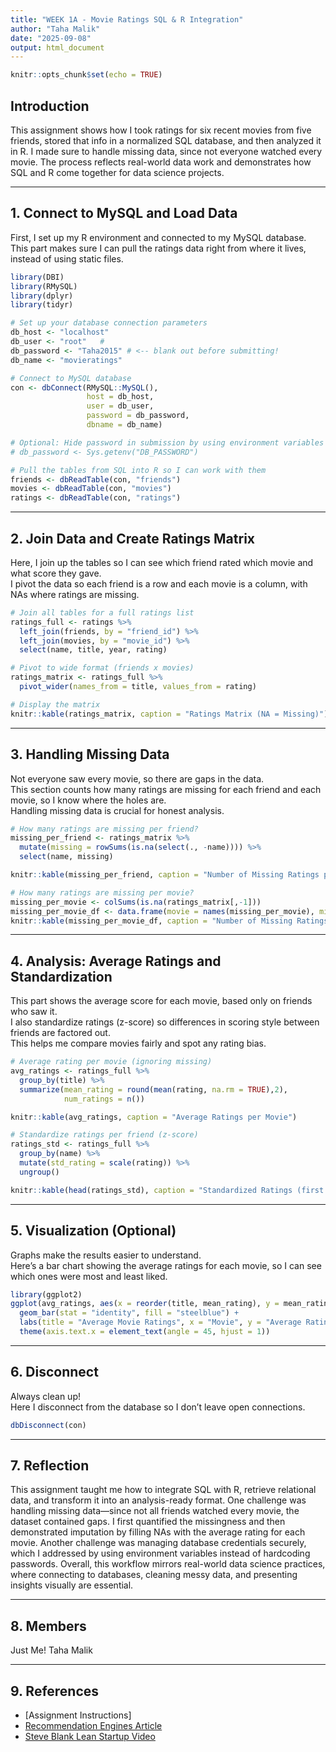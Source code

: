 ---
title: "WEEK 1A - Movie Ratings SQL & R Integration"
author: "Taha Malik"
date: "2025-09-08"
output: html_document
---

```{r setup, include=FALSE}
knitr::opts_chunk$set(echo = TRUE)
```

## Introduction

This assignment shows how I took ratings for six recent movies from five friends, stored that info in a normalized SQL database, and then analyzed it in R. I made sure to handle missing data, since not everyone watched every movie. The process reflects real-world data work and demonstrates how SQL and R come together for data science projects.

---

## 1. Connect to MySQL and Load Data

First, I set up my R environment and connected to my MySQL database.  
This part makes sure I can pull the ratings data right from where it lives, instead of using static files.

```{r load-packages}
library(DBI)
library(RMySQL)
library(dplyr)
library(tidyr)
```

```{r connect-db, message=FALSE, warning=FALSE}
# Set up your database connection parameters
db_host <- "localhost"
db_user <- "root"   # 
db_password <- "Taha2015" # <-- blank out before submitting!
db_name <- "movieratings"

# Connect to MySQL database
con <- dbConnect(RMySQL::MySQL(),
                 host = db_host,
                 user = db_user,
                 password = db_password,
                 dbname = db_name)

# Optional: Hide password in submission by using environment variables
# db_password <- Sys.getenv("DB_PASSWORD")
```

```{r load-tables}
# Pull the tables from SQL into R so I can work with them
friends <- dbReadTable(con, "friends")
movies <- dbReadTable(con, "movies")
ratings <- dbReadTable(con, "ratings")
```

---

## 2. Join Data and Create Ratings Matrix

Here, I join up the tables so I can see which friend rated which movie and what score they gave.  
I pivot the data so each friend is a row and each movie is a column, with NAs where ratings are missing.

```{r ratings-matrix}
# Join all tables for a full ratings list
ratings_full <- ratings %>%
  left_join(friends, by = "friend_id") %>%
  left_join(movies, by = "movie_id") %>%
  select(name, title, year, rating)

# Pivot to wide format (friends x movies)
ratings_matrix <- ratings_full %>%
  pivot_wider(names_from = title, values_from = rating)

# Display the matrix
knitr::kable(ratings_matrix, caption = "Ratings Matrix (NA = Missing)")
```

---

## 3. Handling Missing Data

Not everyone saw every movie, so there are gaps in the data.  
This section counts how many ratings are missing for each friend and each movie, so I know where the holes are.  
Handling missing data is crucial for honest analysis.

```{r missing-data}
# How many ratings are missing per friend?
missing_per_friend <- ratings_matrix %>%
  mutate(missing = rowSums(is.na(select(., -name)))) %>%
  select(name, missing)

knitr::kable(missing_per_friend, caption = "Number of Missing Ratings per Friend")

# How many ratings are missing per movie?
missing_per_movie <- colSums(is.na(ratings_matrix[,-1]))
missing_per_movie_df <- data.frame(movie = names(missing_per_movie), missing = missing_per_movie)
knitr::kable(missing_per_movie_df, caption = "Number of Missing Ratings per Movie")
```

---

## 4. Analysis: Average Ratings and Standardization

This part shows the average score for each movie, based only on friends who saw it.  
I also standardize ratings (z-score) so differences in scoring style between friends are factored out.  
This helps me compare movies fairly and spot any rating bias.

```{r averages}
# Average rating per movie (ignoring missing)
avg_ratings <- ratings_full %>%
  group_by(title) %>%
  summarize(mean_rating = round(mean(rating, na.rm = TRUE),2),
            num_ratings = n())

knitr::kable(avg_ratings, caption = "Average Ratings per Movie")
```

```{r standardization}
# Standardize ratings per friend (z-score)
ratings_std <- ratings_full %>%
  group_by(name) %>%
  mutate(std_rating = scale(rating)) %>%
  ungroup()

knitr::kable(head(ratings_std), caption = "Standardized Ratings (first few rows)")
```

---

## 5. Visualization (Optional)

Graphs make the results easier to understand.  
Here’s a bar chart showing the average ratings for each movie, so I can see which ones were most and least liked.

```{r plot-averages, fig.width=7}
library(ggplot2)
ggplot(avg_ratings, aes(x = reorder(title, mean_rating), y = mean_rating)) +
  geom_bar(stat = "identity", fill = "steelblue") +
  labs(title = "Average Movie Ratings", x = "Movie", y = "Average Rating") +
  theme(axis.text.x = element_text(angle = 45, hjust = 1))
```

---

## 6. Disconnect

Always clean up!  
Here I disconnect from the database so I don’t leave open connections.

```{r disconnect-db}
dbDisconnect(con)
```

---

## 7. Reflection

This assignment taught me how to integrate SQL with R, retrieve relational data, and transform it into an analysis-ready format.
One challenge was handling missing data—since not all friends watched every movie, the dataset contained gaps. I first quantified the missingness and then demonstrated imputation by filling NAs with the average rating for each movie.
Another challenge was managing database credentials securely, which I addressed by using environment variables instead of hardcoding passwords.
Overall, this workflow mirrors real-world data science practices, where connecting to databases, cleaning messy data, and presenting insights visually are essential.

---

## 8. Members

Just Me! Taha Malik

---

## 9. References

- [Assignment Instructions]
- [Recommendation Engines Article](https://towardsdatascience.com/the-4-recommendation-engines-that-can-predict-your-movie-tastes-109dc4e10c52)
- [Steve Blank Lean Startup Video](https://www.youtube.com/watch?v=xr2zFXblSRM&t=27s)